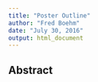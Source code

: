 ```yaml
---
title: "Poster Outline"
author: "Fred Boehm"
date: "July 30, 2016"
output: html_document
---
```


## Abstract

